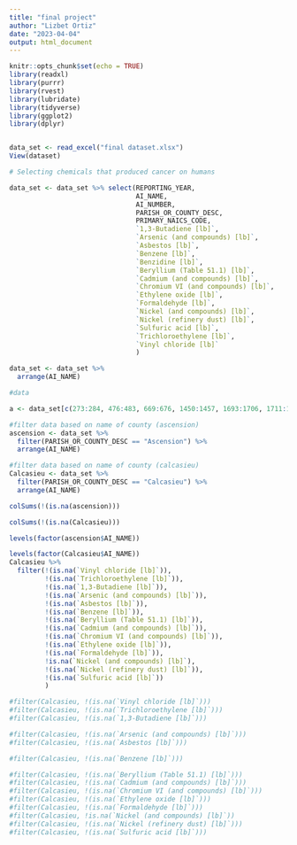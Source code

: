 ```yaml
---
title: "final project"
author: "Lizbet Ortiz"
date: "2023-04-04"
output: html_document
---
```


```r
knitr::opts_chunk$set(echo = TRUE)
library(readxl)
library(purrr)
library(rvest)
library(lubridate)
library(tidyverse)
library(ggplot2)
library(dplyr)


data_set <- read_excel("final dataset.xlsx") 
View(dataset)

```

```r
# Selecting chemicals that produced cancer on humans

data_set <- data_set %>% select(REPORTING_YEAR,
                                AI_NAME, 
                                AI_NUMBER,
                                PARISH_OR_COUNTY_DESC,
                                PRIMARY_NAICS_CODE,
                                `1,3-Butadiene [lb]`,
                                `Arsenic (and compounds) [lb]`,
                                `Asbestos [lb]`,
                                `Benzene [lb]`,
                                `Benzidine [lb]`,
                                `Beryllium (Table 51.1) [lb]`,
                                `Cadmium (and compounds) [lb]`,
                                `Chromium VI (and compounds) [lb]`,
                                `Ethylene oxide [lb]`,
                                `Formaldehyde [lb]`,
                                `Nickel (and compounds) [lb]`,
                                `Nickel (refinery dust) [lb]`,
                                `Sulfuric acid [lb]`,
                                `Trichloroethylene [lb]`,
                                `Vinyl chloride [lb]`
                                )
```

```r
data_set <- data_set %>% 
  arrange(AI_NAME)

#data

a <- data_set[c(273:284, 476:483, 669:676, 1450:1457, 1693:1706, 1711:1724, 2018:2029, 2323:2361, 2387:2392, 2679:2687, 2764:2771, 2786:2793, 2872:2877, 3671:3682, 3812:3816, 3919:3943, 4067:4074, 4264:4271, 4383:4392, 4436:4440, 5445:5452, 5740:5742, 5834:5835, 6057:6066, 6129:6133, 6204:6225, 6293:6317, 6493:6510, 6934:6943, 7143:7147, 7304:7313, 7435:7438, 7569:7574, 7683:7685, 7747:7756, 7768:7782, 7791:7842, 7993:8016, 8099:8108, 8477:8494, 8557:8572, 8602:8613, 8728:8730, 8806:8910, 9039:9050, 9662:9674, 10139:10159, 10563:10571, 11553:11576, 14614:14633, 15496:15505, 15528:15537, 15610:15619, 16738:16744),]


```


```r
#filter data based on name of county (ascension)
ascension <- data_set %>% 
  filter(PARISH_OR_COUNTY_DESC == "Ascension") %>% 
  arrange(AI_NAME)

#filter data based on name of county (calcasieu)
Calcasieu <- data_set %>% 
  filter(PARISH_OR_COUNTY_DESC == "Calcasieu") %>% 
  arrange(AI_NAME)
```


```r
colSums(!(is.na(ascension)))
```
```r
colSums(!(is.na(Calcasieu))) 
```
```r
levels(factor(ascension$AI_NAME))

```
```r
levels(factor(Calcasieu$AI_NAME))
Calcasieu %>%
  filter(!(is.na(`Vinyl chloride [lb]`)),
         !(is.na(`Trichloroethylene [lb]`)),
         !(is.na(`1,3-Butadiene [lb]`)),
         !(is.na(`Arsenic (and compounds) [lb]`)),
         !(is.na(`Asbestos [lb]`)),
         !(is.na(`Benzene [lb]`)),
         !(is.na(`Beryllium (Table 51.1) [lb]`)),
         !(is.na(`Cadmium (and compounds) [lb]`)),
         !(is.na(`Chromium VI (and compounds) [lb]`)),
         !(is.na(`Ethylene oxide [lb]`)),
         !(is.na(`Formaldehyde [lb]`)),
         !is.na(`Nickel (and compounds) [lb]`),
         !(is.na(`Nickel (refinery dust) [lb]`)),
         !(is.na(`Sulfuric acid [lb]`))
         )

#filter(Calcasieu, !(is.na(`Vinyl chloride [lb]`)))
#filter(Calcasieu, !(is.na(`Trichloroethylene [lb]`)))
#filter(Calcasieu, !(is.na(`1,3-Butadiene [lb]`)))

#filter(Calcasieu, !(is.na(`Arsenic (and compounds) [lb]`)))
#filter(Calcasieu, !(is.na(`Asbestos [lb]`)))

#filter(Calcasieu, !(is.na(`Benzene [lb]`)))

#filter(Calcasieu, !(is.na(`Beryllium (Table 51.1) [lb]`)))
#filter(Calcasieu, !(is.na(`Cadmium (and compounds) [lb]`)))
#filter(Calcasieu, !(is.na(`Chromium VI (and compounds) [lb]`)))
#filter(Calcasieu, !(is.na(`Ethylene oxide [lb]`)))
#filter(Calcasieu, !(is.na(`Formaldehyde [lb]`)))
#filter(Calcasieu, !is.na(`Nickel (and compounds) [lb]`))
#filter(Calcasieu, !(is.na(`Nickel (refinery dust) [lb]`)))
#filter(Calcasieu, !(is.na(`Sulfuric acid [lb]`)))
```